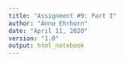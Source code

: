 ---
title: "Assignment #9: Part I"
author: "Anna Ehrhorn"
date: "April 11, 2020"
version: "1.0"
output: html_notebook
---


